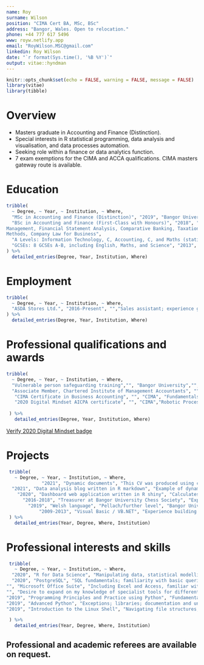 ```yaml
---
name: Roy
surname: Wilson
position: "CIMA Cert BA, MSc, BSc"
address: "Bangor, Wales. Open to relocation."
phone: +44 777 617 5496
www: royw.netlify.app
email: "RoyWilson.MSC@gmail.com"
linkedin: Roy Wilson
date: "`r format(Sys.time(), '%B %Y')`"
output: vitae::hyndman
---
```


```r
knitr::opts_chunk$set(echo = FALSE, warning = FALSE, message = FALSE)
library(vitae)
library(tibble)
```

# Overview
 * Masters graduate in Accounting and Finance (Distinction). 
 * Special interests in R statistical programming, data analysis and visualisation, and data processes automation.
 * Seeking role within a finance or data analytics function. 
 * 7 exam exemptions for the CIMA and ACCA qualifications. CIMA masters gateway route is available. 

# Education

```r

tribble(
  ~ Degree, ~ Year, ~ Institution, ~ Where,
  "MSc in Accounting and Finance (Distinction)", "2019", "Bangor University & Fitch Learning", "Financial Analysis (78%), Management Accounting (83%), Accounting Theory (81%), Financial Econometrics (65%), Research Methods (71%), Advanced Financial Reporting and Regulation (81%), International Financial Markets (64%). Summer project: Financial Research and CFA Series covering the CFA Level 1 syllabus with mock exam and 2 financial research assignments.",
  "BSc in Accounting and Finance (First-Class with Honours)", "2018", "Bangor University", "Investment, Advanced Corporate Finance, Auditing, Advanced Investment Theory and Practice, Corporate Risk
Management, Financial Statement Analysis, Comparative Banking, Taxation, Advanced Accounting Theory and Practice, Statistical
Methods, Company Law for Business",
  "A Levels: Information Technology, C, Accounting, C, and Maths (statistics), C", "2015", "Birmingham Metropolitan College", "",
  "GCSEs: 8 GCSEs A-B, including English, Maths, and Science", "2013", "Beamont Collegiate Academy", ""
) %>% 
  detailed_entries(Degree, Year, Institution, Where)
```

# Employment

```r
tribble(
  ~ Degree, ~ Year, ~ Institution, ~ Where,
  "ASDA Stores Ltd.", "2016-Present", "","Sales assistant; experience giving great customer service; stock rotation; perpetual inventory management; training new colleagues; teamwork, leadership and delegation experience; supporting product recalls"
) %>% 
  detailed_entries(Degree, Year, Institution, Where)
```

# Professional qualifications and awards

```r
tribble(
  ~ Degree, ~ Year, ~ Institution, ~ Where,
  "Vulnerable person safeguarding training","", "Bangor University","",
  "Associate Member, Chartered Institute of Management Accountants", "", "CIMA", "",
   "CIMA Certificate in Business Accounting", "", "CIMA", "Fundamentals of Business Economics, Management Accounting, Financial Accounting, Ethics, Corporate Governance and Business Law",
   "2020 Digital Mindset AICPA certificate", "", "CIMA","Robotic Process Automation (RPA), blockchain technology, human intelligence, data analysis theory and the future of finance"
  
 ) %>%
   detailed_entries(Degree, Year, Institution, Where)
```

[Verify 2020 Digital Mindset badge](https://www.credly.com/badges/04ce8e24-971f-407b-94a0-c8b4c6f9756f/linked_in_profile)

\newpage

# Projects

```r
 tribble(
   ~ Degree, ~ Year, ~ Institution, ~ Where,
             "2021", "Dynamic documents", "This CV was produced using code in R using the {vitae} package.", "",
  "2021", "Data analysis blog written in R markdown", "Example of dynamicly produced articles and a useful resource to keep track of useful code snippets", "RoyW.netlify.app",
    "2020", "Dashboard web application written in R shiny", "Calculates the thermal expansion of High Entropy Alloys (HEAs) using the rule of mixtures approach", "JackWilson.shinyapps.io/cterom/",
      "2016-2018", "Treasurer at Bangor University Chess Society", "Experience running interactive sessions; undertook a teaching role; managing purchases and the society's budget", "Bangor University",
        "2019", "Welsh language", "Pellach/further level", "Bangor University",
            "2009-2013", "Visual Basic / VB.NET", "Experience building GUIs in a compiled language; experience in functional programming", "",
 ) %>% 
   detailed_entries(Year, Degree, Where, Institution)
```


# Professional interests and skills

```r

 tribble(
   ~ Degree, ~ Year, ~ Institution, ~ Where,
  "2020", "R for Data Science", "Manipulating data, statistical modelling, functional programming, and advanced graphics in R. Familiar with the tiderverse and data.table packages", "Jumping Rivers RSS Accredited",
  "2020", "PostgreSQL", "SQL fundamentals; familiarity with basic queries and aggregate functions","Data Camp",
"", "Microsoft Office Suite", "Including Excel and Access, familiar with data functions (e.g. pivot tables) and working with relational databases","",
"", "Desire to expand on my knowledge of specialist tools for different applications", "","",
"2019", "Programming Principles and Practice using Python", "Fundamental programming concepts and best practice","Bangor Doctoral school",
"2019", "Advanced Python", "Exceptions; libraries; documentation and unit testing; mapping and fitlering; lanbda functions; additional tools","Bangor Doctoral school",
"2019", "Introduction to the Linux Shell", "Navigating file structures; working with files and directories; standard out, standard error and pipes; loops; conditions; re-use though scripts","Bangor Doctoral school"

 ) %>%
   detailed_entries(Year, Degree, Where, Institution)
```

## Professional and academic referees are available on request. 